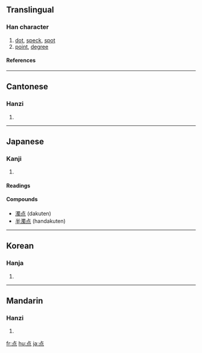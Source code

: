 {{see|點}}

==Translingual==
===Han character===
{{Han char|rn=86|rad=火|as=05|sn=9|four=|canj=X卜口火 (XYRF), 卜口火 (YRF)}}
# [[dot]], [[speck]], [[spot]]
# [[point]], [[degree]]
====References====
{{Han ref|kx=0669.101|dkj=18980|dj=1078.150|hdz=32198.070|uh=70B9|ud=28857}}

----
==Cantonese==
===Hanzi===
{{yue-hanzi|jyut=|y=dim2}}
# {{defn|Cantonese}}

----
==Japanese==
===Kanji===
{{ja-kanji|grade=|rs=火05}}
# {{defn|Japanese}} 
====Readings====
{{ja-readings|on=[[てん]] (ten)|kun=[[ぼち]] (bochi)}}

====Compounds====
* [[濁点]] (dakuten)
* [[半濁点]] (handakuten)

----
==Korean==
===Hanja===
{{ko-hanja|hangeul=점|eumhun=|rv=jeom|mr=chŏm|y=cem}}
# {{defn|Korean}}

----
==Mandarin==
===Hanzi===
{{cmn-hanzi|tra=點|pin=[[diǎn]] (dian3), [[wéi]] (wei2)|wg=tien<sup>3</sup>, wei<sup>2</sup>}}
# {{defn|Mandarin}}

[[fr:点]]
[[hu:点]]
[[ja:点]]